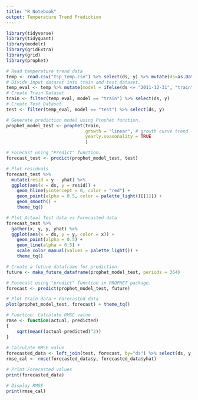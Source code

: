 ---
title: "R Notebook"
output: Temperature Trend Prediction
---

```{r}
library(tidyverse)
library(tidyquant)
library(modelr)
library(gridExtra)
library(grid)
library(prophet)
```

```{r}
# Read temperature trend data
temp <- read.csv("tsp_temp.csv") %>% select(ds, y) %>% mutate(ds=as.Date(ds))
# Divide input dataset into train and test dataset.
temp_eval <- temp %>% mutate(model = ifelse(ds <= "2011-12-31", "train", "test"))
# Create Train Dataset
train <- filter(temp_eval, model == "train") %>% select(ds, y)
# Create Test Dataset
test <- filter(temp_eval, model == "test") %>% select(ds, y)
```

```{r}

# Generate prediction model using Prophet function.
prophet_model_test <- prophet(train, 
                              growth = "linear", # growth curve trend
                              yearly.seasonality = TRUE
                              ) 

# Forecast using "Predict" function.
forecast_test <- predict(prophet_model_test, test)
```

```{r}
# Plot residuals
forecast_test %>%
  mutate(resid = y - yhat) %>%
  ggplot(aes(x = ds, y = resid)) +
    geom_hline(yintercept = 0, color = "red") +
    geom_point(alpha = 0.5, color = palette_light()[[1]]) +
    geom_smooth() +
    theme_tq()
```

```{r}

# Plot Actual Test data vs Forecasted data
forecast_test %>%
  gather(x, y, y, yhat) %>%
  ggplot(aes(x = ds, y = y, color = x)) +
    geom_point(alpha = 0.5) +
    geom_line(alpha = 0.5) +
    scale_color_manual(values = palette_light()) +
    theme_tq()
```
```{r}

# Create a future dataframe for prediction.
future <- make_future_dataframe(prophet_model_test, periods = 364)

# Forecast using "predict" function in PROPHET package.
forecast <- predict(prophet_model_test, future)

# Plot Train data + Forecasted data
plot(prophet_model_test, forecast) + theme_tq()
```

```{r}

# Function: Calculate RMSE value
rmse <- function(actual, predicted)
{
    sqrt(mean((actual-predicted)^2))
}
 
# Calculate RMSE value
forecasted_data <- left_join(test, forecast, by="ds") %>% select(ds, y, yhat) %>% filter(year(ds)==2012)
rmse_cal <- rmse(forecasted_data$y, forecasted_data$yhat) 

# Print Forecasted values
print(forecasted_data)

# Display RMSE
print(rmse_cal)

```



